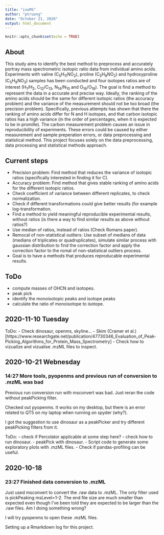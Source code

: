 ```yaml
---
title: "isoMS"
author: "ptruong"
date: "October 21, 2020"
output: html_document
---
```


```r
knitr::opts_chunk$set(echo = TRUE)
```
## About
This study aims to identify the best method to preprocess and accurately portray mass spectrometric isotopic ratio data from individual amino acids. Experiments with valine (C<sub>5</sub>H<sub>11</sub>NO<sub>2</sub>), proline (C<sub>5</sub>H<sub>9</sub>NO<sub>2</sub>) and hydroxyproline (C<sub>5</sub>H<sub>9</sub>NO<sub>3</sub>) samples has been conducted and four isotopes ratios are of interest (H<sub>1</sub>/H<sub>2</sub>, C<sub>12</sub>/C<sub>13</sub>, N<sub>14</sub>/N<sub>15</sub> and O<sub>16</sub>/O<sub>18</sub>). The goal is find a method to represent the data in a accurate and precise way. Ideally, the ranking of the amino acids should be the same for different isotopic ratios (the accuracy problem) and the variance of the measurement should not be too broad (the precision problem). Specifically, previous attempts has shown that there the ranking of amino acids differ for N and H isotopes, and that carbon isotopic ratios has a high variance (in the order of percentages, when it is expected to be in promille). The carbon measurement problem causes an issue in reproducibility of experiments. These errors could be caused by either measurement and sample preperation errors, or data preprocessing and statistical method. This project focuses solely on the data preprocessing, data processing and statistical methods approach. 

## Current steps
- Precision problem: Find method that reduces the variance of isotopic ratios (specifically interested in finding it for C).
- Accuracy problem: Find method that gives stable ranking of amino acids for the different isotopic ratios.
- Check coefficient of variance between different replicates, to check normalization.
- Check if different transformations could give better results (for example log-transformation.
- Find a method to yield meaningful reproducib<sub></sub>le experimental results, without ratios (is there a way to find similar results as above without ratios?)
- Use median of ratios, instead of ratios (Check Romans paper).
- Remocal of non-statistical outliers: Use subset of medians of data (medians of triplicates or quadruplicates), simulate similar process with gaussian distribution to find the correction factor and apply the correction factor to the romal of non-statistical outliers process. 
- 
Goal is to have a methods that produces reproducable experimental results. 

## ToDo
- compute masses of OHCN and isotopes.
- peak pick
- identify the monoisotopic peaks and isotope peaks
- calculate the ratio of monoisotope to isotope.




## 2020-11-10 Tuesday
ToDo:
- Check dinosaur, openms, skyline...
- Skim (Cramer et al.)[https://www.researchgate.net/publication/47730346_Evaluation_of_Peak-Picking_Algorithms_for_Protein_Mass_Spectrometry]
- Check how to vizualize and vizualise .mzML files to inspect.

## 2020-10-21 Webnesday
### 14:27 More tools, pyopenms and previous run of conversion to .mzML was bad
Previous run conversion run with msconvert was bad. Just reran the code without peakPicking filter.

Checked out pyopenms. It works on my desktop, but there is an error related to QT5 on my laptop when running on spyder (why?). 

I got the suggestion to use dinosaur as a peakPicker and try different peakPicking filters from it. 

ToDo:
- check if Percolator applicable at some step here?
- check how to run dinosaur. 
- peakPick with dinosaur. 
- Script code to generate some exploratory plots with .mzML files.
- Check if pandas-profiling can be useful. 

## 2020-10-18

### 23:27 Finished data conversion to .mzML
Just used msconvert to convert the .raw data to .mzML. The only filter used is pickPeaking msLevel=1-2. The end file size are much smaller than expected even though I've been told they are expected to be larger than the .raw files. Am I doing something wrong?

I will try pyopenms to open these .mzML files.

Setting up a Rmarkdown log for this project. 
